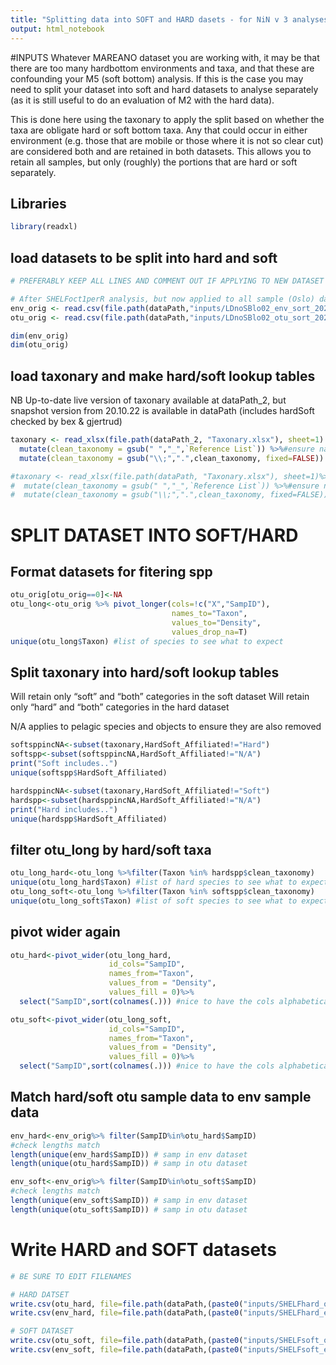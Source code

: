 ```yaml
---
title: "Splitting data into SOFT and HARD dasets - for NiN v 3 analyses - R Notebook"
output: html_notebook
---
```


#INPUTS
Whatever MAREANO dataset you are working with, it may be that there are too many hardbottom environments and taxa, and that these are confounding your M5 (soft bottom) analysis. If this is the case you may need to split your dataset into soft and hard datasets to analyse separately (as it is still useful to do an evaluation of M2 with the hard data).

This is done here using the taxonary to apply the split based on whether the taxa are obligate hard or soft bottom taxa. Any that could occur in either environment (e.g. those that are mobile or those where it is not so clear cut) are considered both and are retained in both datasets. This allows you to retain all samples, but only (roughly) the portions that are hard or soft separately.


## Libraries

```r
library(readxl)
```


## load datasets to be split into hard and soft


```r
# PREFERABLY KEEP ALL LINES AND COMMENT OUT IF APPLYING TO NEW DATASET SO THAT THEY CAN BE TRACKED/REPEATED EASILY

# After SHELFoct1perR analysis, but now applied to all sample (Oslo) dataset
env_orig <- read.csv(file.path(dataPath,"inputs/LDnoSBlo02_env_sort_2022-10-21.csv")) %>% as.data.frame
otu_orig <- read.csv(file.path(dataPath,"inputs/LDnoSBlo02_otu_sort_2022-10-21.csv")) %>% as.data.frame

dim(env_orig)
dim(otu_orig)
```



## load taxonary and make hard/soft lookup tables
NB Up-to-date live version of taxonary available at dataPath_2, but snapshot version from 20.10.22 is available in dataPath (includes hardSoft checked by bex & gjertrud)

```r
taxonary <- read_xlsx(file.path(dataPath_2, "Taxonary.xlsx"), sheet=1) %>%
  mutate(clean_taxonomy = gsub(" ","_",`Reference List`)) %>%#ensure names match format in otu_orig
  mutate(clean_taxonomy = gsub("\\;",".",clean_taxonomy, fixed=FALSE))

#taxonary <- read_xlsx(file.path(dataPath, "Taxonary.xlsx"), sheet=1)%>%
#  mutate(clean_taxonomy = gsub(" ","_",`Reference List`)) %>%#ensure names match format in otu_orig
#  mutate(clean_taxonomy = gsub("\\;",".",clean_taxonomy, fixed=FALSE))
```

# SPLIT DATASET INTO SOFT/HARD

## Format datasets for fitering spp
```r
otu_orig[otu_orig==0]<-NA
otu_long<-otu_orig %>% pivot_longer(cols=!c("X","SampID"),
                                    names_to="Taxon",
                                    values_to="Density",
                                    values_drop_na=T)
unique(otu_long$Taxon) #list of species to see what to expect
```

## Split taxonary into hard/soft lookup tables
Will retain only "soft" and "both" categories in the soft dataset
Will retain only "hard" and "both" categories in the hard dataset

N/A applies to pelagic species and objects to ensure they are also removed
```r
softsppincNA<-subset(taxonary,HardSoft_Affiliated!="Hard")
softspp<-subset(softsppincNA,HardSoft_Affiliated!="N/A")
print("Soft includes..")
unique(softspp$HardSoft_Affiliated)

hardsppincNA<-subset(taxonary,HardSoft_Affiliated!="Soft")
hardspp<-subset(hardsppincNA,HardSoft_Affiliated!="N/A")
print("Hard includes..")
unique(hardspp$HardSoft_Affiliated)
```

## filter otu_long by hard/soft taxa

```r
otu_long_hard<-otu_long %>%filter(Taxon %in% hardspp$clean_taxonomy)
unique(otu_long_hard$Taxon) #list of hard species to see what to expect
otu_long_soft<-otu_long %>%filter(Taxon %in% softspp$clean_taxonomy)
unique(otu_long_soft$Taxon) #list of soft species to see what to expect (number restarts from 1)
```


## pivot wider again
```r
otu_hard<-pivot_wider(otu_long_hard,
                      id_cols="SampID",
                      names_from="Taxon",
                      values_from = "Density",
                      values_fill = 0)%>%
  select("SampID",sort(colnames(.))) #nice to have the cols alphabetical

otu_soft<-pivot_wider(otu_long_soft,
                      id_cols="SampID",
                      names_from="Taxon",
                      values_from = "Density",
                      values_fill = 0)%>%
  select("SampID",sort(colnames(.))) #nice to have the cols alphabetical
```

## Match hard/soft otu sample data to env sample data

```r
env_hard<-env_orig%>% filter(SampID%in%otu_hard$SampID) 
#check lengths match
length(unique(env_hard$SampID)) # samp in env dataset
length(unique(otu_hard$SampID)) # samp in otu dataset

env_soft<-env_orig%>% filter(SampID%in%otu_soft$SampID) 
#check lengths match
length(unique(env_soft$SampID)) # samp in env dataset
length(unique(otu_soft$SampID)) # samp in otu dataset

```
# Write HARD and SOFT datasets
```r
# BE SURE TO EDIT FILENAMES

# HARD DATSET
write.csv(otu_hard, file=file.path(dataPath,(paste0("inputs/SHELFhard_otu_", Sys.Date(),".csv"))))
write.csv(env_hard, file=file.path(dataPath,(paste0("inputs/SHELFhard_env_", Sys.Date(),".csv"))))

# SOFT DATASET
write.csv(otu_soft, file=file.path(dataPath,(paste0("inputs/SHELFsoft_otu_", Sys.Date(),".csv"))))
write.csv(env_soft, file=file.path(dataPath,(paste0("inputs/SHELFsoft_env_", Sys.Date(),".csv"))))
```




